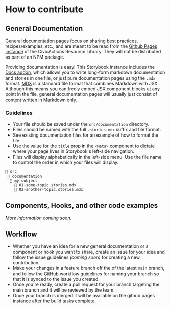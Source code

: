 
<Meta title="How To Contribute" />

# How to contribute

## General Documentation

General documentation pages focus on sharing best practices, recipes/examples, etc., and are meant to be read from the [Github Pages instance](https://civicactions.github.io/FE-resource-library/) of the CivicActions Resource Library. They will not be distributed as part of an NPM package.

Providing documentation is easy! This Storybook instance includes the [Docs addon](https://storybook.js.org/addons/@storybook/addon-docs), which allows you to write long-form markdown documentation and stories in one file, or just pure documentation pages using the `.mdx` format. [MDX](https://mdxjs.com/) is a standard file format that combines Markdown with JSX. Although this means you can freely embed JSX component blocks at any point in the file, general documentation pages will usually just consist of content written in Markdown only.

### Guidelines

- Your file should be saved under the `src/documentation` directory.
- Files should be named with the full `.stories.mdx` suffix and file format.
- See existing documentation files for an example of how to format the file.
- Use the value for the `title` prop in the `<Meta>` component to dictate where your page lives in Storybook's left-side navigation.
- Files will display alphabetically in the left-side menu. Use the file name to control the order in which your files will display.
```
📂 src
 📂 documentation
  📂 my-subject
    📄 01-some-topic.stories.mdx
    📄 02-another-topic.stories.mdx
```

## Components, Hooks, and other code examples

_More information coming soon._

## Workflow

- Whether you have an idea for a new general documentation or a component or hook you want to share, create an issue for your idea and follow the issue guidelines _(coming soon)_ for creating a new contribution.
- Make your changes in a feature branch off the of the latest `main` branch, and follow the GitHub workflow guidelines for naming your branch so that it is synced to the issue you created.
- Once you're ready, create a pull request for your branch targeting the main branch and it will be reviewed by the team.
- Once your branch is merged it will be available on the github pages instance after the build tasks complete.
